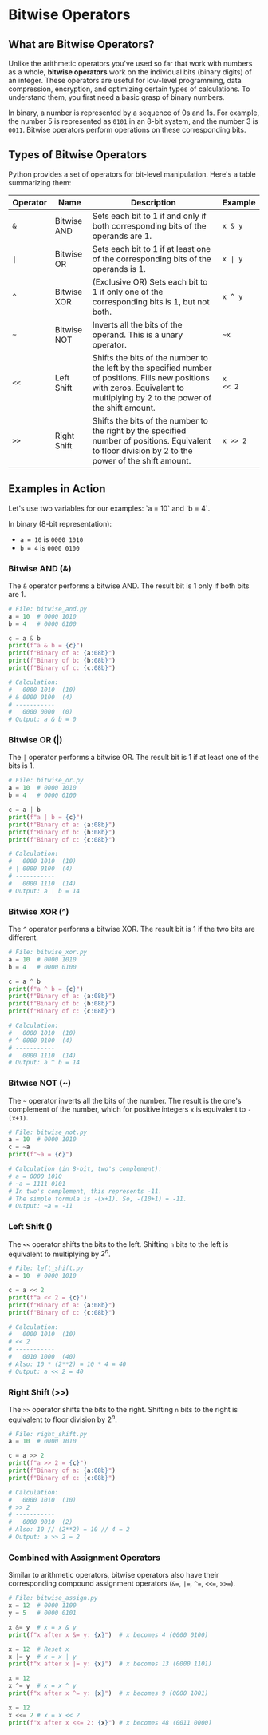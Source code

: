 
# Bitwise Operators

## What are Bitwise Operators?
<section id="What-are-bitwise-operators?"></section>

Unlike the arithmetic operators you've used so far that work with numbers as a whole, **bitwise operators** work on the individual bits (binary digits) of an integer. These operators are useful for low-level programming, data compression, encryption, and optimizing certain types of calculations. To understand them, you first need a basic grasp of binary numbers.

In binary, a number is represented by a sequence of 0s and 1s. For example, the number 5 is represented as `0101` in an 8-bit system, and the number 3 is `0011`. Bitwise operators perform operations on these corresponding bits.

## Types of Bitwise Operators
<section id="Types-of-bitwise-operators"></section>

Python provides a set of operators for bit-level manipulation. Here's a table summarizing them:
        <table>
        <thead>
          <tr>
            <th>**Operator**</th>
            <th>**Name**</th>
            <th>**Description**</th>
            <th>**Example**</th>
          </tr>
        </thead>
        <tbody>
          <tr>
            <td><code class="inline">&</code></td>
            <td>Bitwise AND</td>
            <td>
              Sets each bit to 1 if and only if both corresponding bits of the
              operands are 1.
            </td>
            <td><code class="inline">x & y</code></td>
          </tr>
          <tr>
            <td><code class="inline">|</code></td>
            <td>Bitwise OR</td>
            <td>
              Sets each bit to 1 if at least one of the corresponding bits of
              the operands is 1.
            </td>
            <td><code class="inline">x | y</code></td>
          </tr>
          <tr>
            <td><code class="inline">^</code></td>
            <td>Bitwise XOR</td>
            <td>
              (Exclusive OR) Sets each bit to 1 if only one of the
              corresponding bits is 1, but not both.
            </td>
            <td><code class="inline">x ^ y</code></td>
          </tr>
          <tr>
            <td><code class="inline">~</code></td>
            <td>Bitwise NOT</td>
            <td>
              Inverts all the bits of the operand. This is a unary operator.
            </td>
            <td><code class="inline">~x</code></td>
          </tr>
          <tr>
            <td><code class="inline">&lt;&lt;</code></td>
            <td>Left Shift</td>
            <td>
              Shifts the bits of the number to the left by the specified number
              of positions. Fills new positions with zeros. Equivalent to
              multiplying by 2 to the power of the shift amount.
            </td>
            <td><code class="inline">x &lt;&lt; 2</code></td>
          </tr>
          <tr>
            <td><code class="inline">&gt;&gt;</code></td>
            <td>Right Shift</td>
            <td>
              Shifts the bits of the number to the right by the specified number
              of positions. Equivalent to floor division by 2 to the power of
              the shift amount.
            </td>
            <td><code class="inline">x &gt;&gt; 2</code></td>
          </tr>
        </tbody>
      </table>
## Examples in Action
<section id="Examples"></section>
Let's use two variables for our examples: `a = 10` and `b = 4`.

In binary (8-bit representation):
* `a = 10` is `0000 1010`
* `b = 4` is `0000 0100`

### Bitwise AND (&)

The `&` operator performs a bitwise AND. The result bit is 1 only if both bits are 1.

```python
# File: bitwise_and.py
a = 10  # 0000 1010
b = 4   # 0000 0100

c = a & b
print(f"a & b = {c}") 
print(f"Binary of a: {a:08b}")
print(f"Binary of b: {b:08b}")
print(f"Binary of c: {c:08b}")

# Calculation:
#   0000 1010  (10)
# & 0000 0100  (4)
# -----------
#   0000 0000  (0)
# Output: a & b = 0
```

### Bitwise OR (|)

The `|` operator performs a bitwise OR. The result bit is 1 if at least one of the bits is 1.

```python
# File: bitwise_or.py
a = 10  # 0000 1010
b = 4   # 0000 0100

c = a | b
print(f"a | b = {c}") 
print(f"Binary of a: {a:08b}")
print(f"Binary of b: {b:08b}")
print(f"Binary of c: {c:08b}")

# Calculation:
#   0000 1010  (10)
# | 0000 0100  (4)
# -----------
#   0000 1110  (14)
# Output: a | b = 14
```

### Bitwise XOR (^)

The `^` operator performs a bitwise XOR. The result bit is 1 if the two bits are different.

```python
# File: bitwise_xor.py
a = 10  # 0000 1010
b = 4   # 0000 0100

c = a ^ b
print(f"a ^ b = {c}")
print(f"Binary of a: {a:08b}")
print(f"Binary of b: {b:08b}")
print(f"Binary of c: {c:08b}")

# Calculation:
#   0000 1010  (10)
# ^ 0000 0100  (4)
# -----------
#   0000 1110  (14)
# Output: a ^ b = 14
```

### Bitwise NOT (~)

The `~` operator inverts all the bits of the number. The result is the one's complement of the number, which for positive integers `x` is equivalent to `-(x+1)`.

```python
# File: bitwise_not.py
a = 10  # 0000 1010
c = ~a
print(f"~a = {c}")

# Calculation (in 8-bit, two's complement):
# a = 0000 1010
# ~a = 1111 0101
# In two's complement, this represents -11.
# The simple formula is -(x+1). So, -(10+1) = -11.
# Output: ~a = -11
```

### Left Shift ()

The `<<` operator shifts the bits to the left. Shifting `n` bits to the left is equivalent to multiplying by $2^n$.

```python
# File: left_shift.py
a = 10  # 0000 1010

c = a << 2
print(f"a << 2 = {c}")
print(f"Binary of a: {a:08b}")
print(f"Binary of c: {c:08b}")

# Calculation:
#   0000 1010  (10)
# << 2
# -----------
#   0010 1000  (40)
# Also: 10 * (2**2) = 10 * 4 = 40
# Output: a << 2 = 40
```

### Right Shift (>>)

The `>>` operator shifts the bits to the right. Shifting `n` bits to the right is equivalent to floor division by $2^n$.

```python
# File: right_shift.py
a = 10  # 0000 1010

c = a >> 2
print(f"a >> 2 = {c}")
print(f"Binary of a: {a:08b}")
print(f"Binary of c: {c:08b}")

# Calculation:
#   0000 1010  (10)
# >> 2
# -----------
#   0000 0010  (2)
# Also: 10 // (2**2) = 10 // 4 = 2
# Output: a >> 2 = 2
```

### Combined with Assignment Operators
<section id="Combined-with-assignment-operators"></section>

Similar to arithmetic operators, bitwise operators also have their corresponding compound assignment operators (`&=`, `|=`, `^=`, `<<=`, `>>=`).

```python
# File: bitwise_assign.py
x = 12  # 0000 1100
y = 5   # 0000 0101

x &= y  # x = x & y
print(f"x after x &= y: {x}")  # x becomes 4 (0000 0100)

x = 12  # Reset x
x |= y  # x = x | y
print(f"x after x |= y: {x}")  # x becomes 13 (0000 1101)

x = 12
x ^= y  # x = x ^ y
print(f"x after x ^= y: {x}")  # x becomes 9 (0000 1001)

x = 12
x <<= 2 # x = x << 2
print(f"x after x <<= 2: {x}") # x becomes 48 (0011 0000)
```


<section id="Quiz-time"></section>


<Quiz questions={pythonQuiz} />